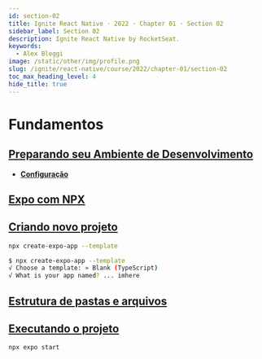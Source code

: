 ```yaml
---
id: section-02
title: Ignite React Native · 2022 · Chapter 01 · Section 02
sidebar_label: Section 02
description: Ignite React Native by RocketSeat.
keywords:
  - Alex Bleggi
image: /static/other/img/profile.png
slug: /ignite/react-native/course/2022/chapter-01/section-02
toc_max_heading_level: 4
hide_title: true
---
```



# Fundamentos

## [Preparando seu Ambiente de Desenvolvimento](https://app.rocketseat.com.br/node/projeto-01/group/fundamentos-2/lesson/preparando-seu-ambiente-de-desenvolvimento)

- **[Configuração](https://react-native.rocketseat.dev/)**

## [Expo com NPX](https://app.rocketseat.com.br/node/projeto-01/group/fundamentos-2/lesson/expo-com-npx)

## [Criando novo projeto](https://app.rocketseat.com.br/node/projeto-01/group/fundamentos-2/lesson/criando-novo-projeto-1)

```bash
npx create-expo-app --template
```

```bash
$ npx create-expo-app --template
√ Choose a template: » Blank (TypeScript)
√ What is your app named? ... imhere
```

## [Estrutura de pastas e arquivos](https://app.rocketseat.com.br/node/projeto-01/group/fundamentos-2/lesson/estrutura-de-pastas-e-arquivos-3)

## [Executando o projeto](https://app.rocketseat.com.br/node/projeto-01/group/fundamentos-2/lesson/executando-o-projeto-1)

```bash
npx expo start
```
